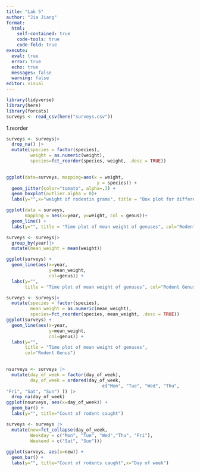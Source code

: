 ```yaml
---
title: "Lab 5"
author: "Jia Jiang"
format: 
  html:
    self-contained: true
    code-tools: true
    code-fold: true
execute: 
  eval: true
  error: true
  echo: true
  messages: false
  warning: false
editor: visual
---
```


```r
library(tidyverse)
library(here)
library(forcats)
surveys <- read_csv(here("surveys.csv"))
```

1.reorder

```r
surveys <- surveys|> 
  drop_na() |>
  mutate(species = factor(species), 
         weight = as.numeric(weight),
         species=fct_reorder(species, weight, .desc = TRUE))
  
```

```r
ggplot(data=surveys, mapping=aes(x = weight, 
                                  y = species)) + 
  geom_jitter(color="tomato", alpha=.3) +
  geom_boxplot(outlier.alpha = 0)+ 
  labs(y="",x="weight of rodentin grams", title = "Box plot for different species weights of rodents in grams across speices")
```

```r
ggplot(data = surveys, 
       mapping = aes(x=year, y=weight, col = genus))+
  geom_line() +
  labs(y="", title = "Time plot of mean weight of genuses", col="Rodent Genus")
```

```r
surveys <- surveys|> 
  group_by(year)|>
  mutate(mean_weight = mean(weight)) 

ggplot(surveys) +
  geom_line(aes(x=year, 
                y=mean_weight, 
                col=genus)) +
  labs(y="", 
       title = "Time plot of mean weight of genuses", col="Rodent Genus")
```

```r
surveys <- surveys|> 
  mutate(species = factor(species), 
         mean_weight = as.numeric(mean_weight),
         species=fct_reorder(species, mean_weight, .desc = TRUE))
ggplot(surveys) +
  geom_line(aes(x=year,
                y=mean_weight,
                col=genus)) +
  labs(y="", 
       title = "Time plot of mean weight of genuses", 
       col="Rodent Genus") 
   
```

```r

nsurveys <- surveys |>
  mutate(day_of_week = factor(day_of_week),
         day_of_week = ordered(day_of_week, 
                                    c("Mon", "Tue", "Wed", "Thu", 
"Fri", "Sat", "Sun") )) |>
  drop_na(day_of_week)
ggplot(nsurveys, aes(x=day_of_week)) +
  geom_bar() +
  labs(y="", title="Count of rodent caught")
```

```r
surveys <- surveys |> 
  mutate(new=fct_collapse(day_of_week,
         Weekday = c("Mon", "Tue", "Wed","Thu", "Fri"),
         Weekend = c("Sat", "Sun"))) 
    
ggplot(surveys, aes(x=new)) +
  geom_bar() +
  labs(y="", title="Count of rodents caught",x="Day of week")
```
